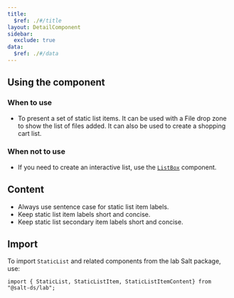 ```yaml
---
title:
  $ref: ./#/title
layout: DetailComponent
sidebar:
  exclude: true
data:
  $ref: ./#/data
---
```


## Using the component

### When to use

- To present a set of static list items. It can be used with a File drop zone to show the list of files added. It can also be used to create a shopping cart list.

### When not to use

- If you need to create an interactive list, use the [`ListBox`](../list-box) component.

## Content

- Always use sentence case for static list item labels.
- Keep static list item labels short and concise.
- Keep static list secondary item labels short and concise.

## Import

To import `StaticList` and related components from the lab Salt package, use:

```
import { StaticList, StaticListItem, StaticListItemContent} from "@salt-ds/lab";
```
